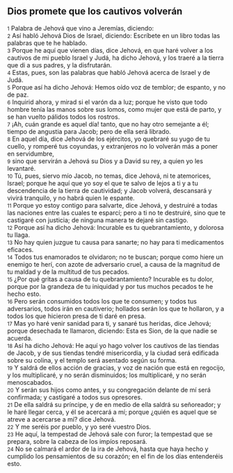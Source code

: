 == Dios promete que los cautivos volverán ==

{{anchor|1}} <small>1</small> Palabra de Jehová que vino a Jeremías, diciendo:<br>
{{anchor|2}} <small>2</small> Así habló Jehová Dios de Israel, diciendo: Escríbete en un libro todas las palabras que te he hablado.<br>
{{anchor|3}} <small>3</small> Porque he aquí que vienen días, dice Jehová, en que haré volver a los cautivos de mi pueblo Israel y Judá, ha dicho Jehová, y los traeré a la tierra que di a sus padres, y la disfrutarán.<br>
{{anchor|4}} <small>4</small> Estas, pues, son las palabras que habló Jehová acerca de Israel y de Judá.<br>
{{anchor|5}} <small>5</small> Porque así ha dicho Jehová: Hemos oído voz de temblor; de espanto, y no de paz.<br>
{{anchor|6}} <small>6</small> Inquirid ahora, y mirad si el varón da a luz; porque he visto que todo hombre tenía las manos sobre sus lomos, como mujer que está de parto, y se han vuelto pálidos todos los rostros.<br>
{{anchor|7}} <small>7</small> ¡Ah, cuán grande es aquel día! tanto, que no hay otro semejante a él; tiempo de angustia para Jacob; pero de ella será librado.<br>
{{anchor|8}} <small>8</small> En aquel día, dice Jehová de los ejércitos, yo quebraré su yugo de tu cuello, y romperé tus coyundas, y extranjeros no lo volverán más a poner en servidumbre,<br>
{{anchor|9}} <small>9</small> sino que servirán a Jehová su Dios y a David su rey, a quien yo les levantaré.<br>
{{anchor|10}} <small>10</small> Tú, pues, siervo mío Jacob, no temas, dice Jehová, ni te atemorices, Israel; porque he aquí que yo soy el que te salvo de lejos a ti y a tu descendencia de la tierra de cautividad; y Jacob volverá, descansará y vivirá tranquilo, y no habrá quien le espante.<br>
{{anchor|11}} <small>11</small> Porque yo estoy contigo para salvarte, dice Jehová, y destruiré a todas las naciones entre las cuales te esparcí; pero a ti no te destruiré, sino que te castigaré con justicia; de ninguna manera te dejaré sin castigo.<br>
{{anchor|12}} <small>12</small> Porque así ha dicho Jehová: Incurable es tu quebrantamiento, y dolorosa tu llaga.<br>
{{anchor|13}} <small>13</small> No hay quien juzgue tu causa para sanarte; no hay para ti medicamentos eficaces.<br>
{{anchor|14}} <small>14</small> Todos tus enamorados te olvidaron; no te buscan; porque como hiere un enemigo te herí, con azote de adversario cruel, a causa de la magnitud de tu maldad y de la multitud de tus pecados.<br>
{{anchor|15}} <small>15</small> ¿Por qué gritas a causa de tu quebrantamiento? Incurable es tu dolor, porque por la grandeza de tu iniquidad y por tus muchos pecados te he hecho esto.<br>
{{anchor|16}} <small>16</small> Pero serán consumidos todos los que te consumen; y todos tus adversarios, todos irán en cautiverio; hollados serán los que te hollaron, y a todos los que hicieron presa de ti daré en presa.<br>
{{anchor|17}} <small>17</small> Mas yo haré venir sanidad para ti, y sanaré tus heridas, dice Jehová; porque desechada te llamaron, diciendo: Esta es Sion, de la que nadie se acuerda.<br>
{{anchor|18}} <small>18</small> Así ha dicho Jehová: He aquí yo hago volver los cautivos de las tiendas de Jacob, y de sus tiendas tendré misericordia, y la ciudad será edificada sobre su colina, y el templo será asentado según su forma.<br>
{{anchor|19}} <small>19</small> Y saldrá de ellos acción de gracias, y voz de nación que está en regocijo, y los multiplicaré, y no serán disminuidos; los multiplicaré, y no serán menoscabados.<br>
{{anchor|20}} <small>20</small> Y serán sus hijos como antes, y su congregación delante de mí será confirmada; y castigaré a todos sus opresores.<br>
{{anchor|21}} <small>21</small> De ella saldrá su príncipe, y de en medio de ella saldrá su señoreador; y le haré llegar cerca, y él se acercará a mí; porque ¿quién es aquel que se atreve a acercarse a mí? dice Jehová.<br>
{{anchor|22}} <small>22</small> Y me seréis por pueblo, y yo seré vuestro Dios.<br>
{{anchor|23}} <small>23</small> He aquí, la tempestad de Jehová sale con furor; la tempestad que se prepara, sobre la cabeza de los impíos reposará.<br>
{{anchor|24}} <small>24</small> No se calmará el ardor de la ira de Jehová, hasta que haya hecho y cumplido los pensamientos de su corazón; en el fin de los días entenderéis esto.<br>
